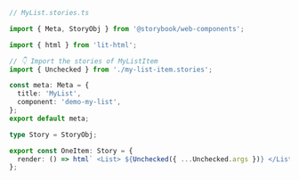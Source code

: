 ```ts
// MyList.stories.ts

import { Meta, StoryObj } from '@storybook/web-components';

import { html } from 'lit-html';

// 👇 Import the stories of MyListItem
import { Unchecked } from './my-list-item.stories';

const meta: Meta = {
  title: 'MyList',
  component: 'demo-my-list',
};
export default meta;

type Story = StoryObj;

export const OneItem: Story = {
  render: () => html` <List> ${Unchecked({ ...Unchecked.args })} </List> `,
};
```
